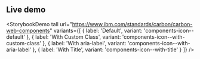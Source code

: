 ## Live demo

<StorybookDemo
  tall
  url="https://www.ibm.com/standards/carbon/carbon-web-components"
  variants={[
    {
      label: 'Default',
      variant: 'components-icon--default'
    },
    {
      label: 'With Custom Class',
      variant: 'components-icon--with-custom-class'
    },
    {
      label: 'With aria-label',
      variant: 'components-icon--with-aria-label'
    },
    {
      label: 'With Title',
      variant: 'components-icon--with-title'
    }
  ]}
/>
